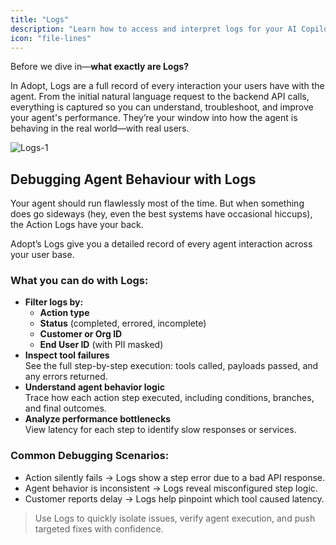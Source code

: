 ```yaml
---
title: "Logs"
description: "Learn how to access and interpret logs for your AI Copilot"
icon: "file-lines"
---
```


Before we dive in—**what exactly are Logs?**

In Adopt, Logs are a full record of every interaction your users have with the agent. From the initial natural language request to the backend API calls, everything is captured so you can understand, troubleshoot, and improve your agent's performance. They’re your window into how the agent is behaving in the real world—with real users.

![Logs-1](https://asset.adopt.ai/web/docs/logs-1.png)



## Debugging Agent Behaviour with Logs

Your agent should run flawlessly most of the time. But when something does go sideways (hey, even the best systems have occasional hiccups), the Action Logs have your back.

Adopt’s Logs give you a detailed record of every agent interaction across your user base.

### What you can do with Logs:

- **Filter logs by:**
  - **Action type**
  - **Status** (completed, errored, incomplete)
  - **Customer or Org ID**
  - **End User ID** (with PII masked)
- **Inspect tool failures**\
  See the full step-by-step execution: tools called, payloads passed, and any errors returned.
- **Understand agent behavior logic**\
  Trace how each action step executed, including conditions, branches, and final outcomes.
- **Analyze performance bottlenecks**\
  View latency for each step to identify slow responses or services.

### Common Debugging Scenarios:

- Action silently fails → Logs show a step error due to a bad API response.
- Agent behavior is inconsistent → Logs reveal misconfigured step logic.
- Customer reports delay → Logs help pinpoint which tool caused latency.

> Use Logs to quickly isolate issues, verify agent execution, and push targeted fixes with confidence.